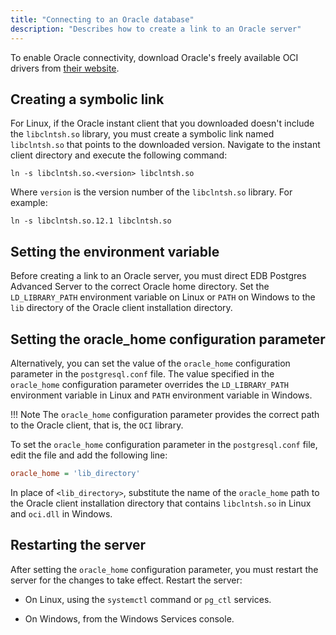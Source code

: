 ```yaml
---
title: "Connecting to an Oracle database"
description: "Describes how to create a link to an Oracle server"
---
```


To enable Oracle connectivity, download Oracle's freely available OCI drivers from [their website](http://www.oracle.com/technetwork/database/database-technologies/instant-client/overview/index.html).

## Creating a symbolic link 

For Linux, if the Oracle instant client that you downloaded doesn't include the `libclntsh.so` library, you must create a symbolic link named `libclntsh.so` that points to the downloaded version. Navigate to the instant client directory and execute the following command:

```shell
ln -s libclntsh.so.<version> libclntsh.so
```

Where `version` is the version number of the `libclntsh.so` library. For example:

```shell
ln -s libclntsh.so.12.1 libclntsh.so
```
## Setting the environment variable

Before creating a link to an Oracle server, you must direct EDB Postgres Advanced Server to the correct Oracle home directory. Set the `LD_LIBRARY_PATH` environment variable on Linux or `PATH` on Windows to the `lib` directory of the Oracle client installation directory.

## Setting the oracle_home configuration parameter

Alternatively, you can set the value of the `oracle_home` configuration parameter in the `postgresql.conf` file. The value specified in the `oracle_home` configuration parameter overrides the `LD_LIBRARY_PATH` environment variable in Linux and `PATH` environment variable in Windows.

!!! Note
    The `oracle_home` configuration parameter provides the correct path to the Oracle client, that is, the `OCI` library.

To set the `oracle_home` configuration parameter in the `postgresql.conf` file, edit the file and add the following line:

```ini
oracle_home = 'lib_directory'
```

In place of `<lib_directory>`, substitute the name of the `oracle_home` path to the Oracle client installation directory that contains `libclntsh.so` in Linux and `oci.dll` in Windows.

## Restarting the server

After setting the `oracle_home` configuration parameter, you must restart the server for the changes to take effect. Restart the server:

-   On Linux, using the `systemctl` command or `pg_ctl` services.

-   On Windows, from the Windows Services console.